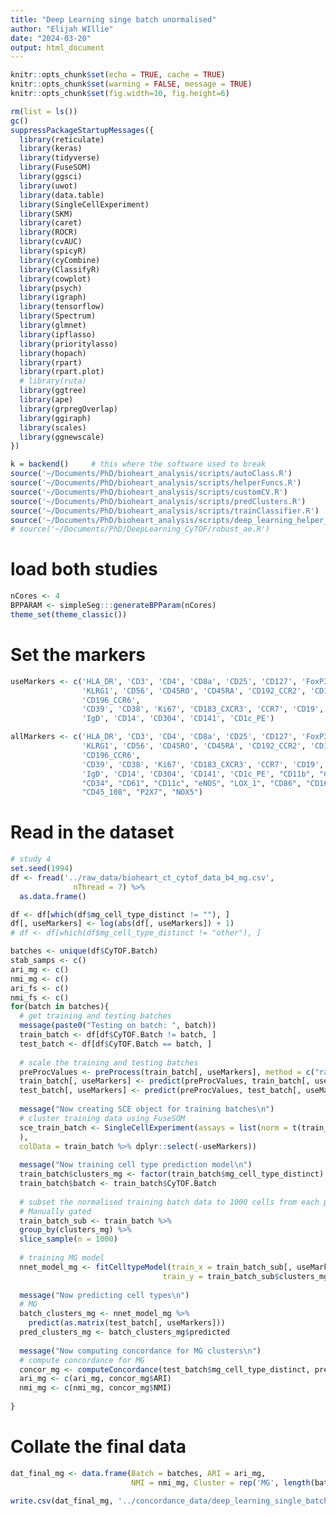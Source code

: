 ```yaml
---
title: "Deep Learning singe batch unormalised"
author: "Elijah WIllie"
date: "2024-03-20"
output: html_document
---
```

```r
knitr::opts_chunk$set(echo = TRUE, cache = TRUE)
knitr::opts_chunk$set(warning = FALSE, message = TRUE) 
knitr::opts_chunk$set(fig.width=10, fig.height=6) 
```

```r
rm(list = ls())
gc()
suppressPackageStartupMessages({
  library(reticulate)
  library(keras)
  library(tidyverse)
  library(FuseSOM)
  library(ggsci)
  library(uwot)
  library(data.table)
  library(SingleCellExperiment)
  library(SKM)
  library(caret)
  library(ROCR)
  library(cvAUC)
  library(spicyR)
  library(cyCombine)
  library(ClassifyR)
  library(cowplot)
  library(psych)
  library(igraph)
  library(tensorflow)
  library(Spectrum)
  library(glmnet)
  library(ipflasso)
  library(prioritylasso)
  library(hopach)
  library(rpart)
  library(rpart.plot)
  # library(ruta)
  library(ggtree)
  library(ape)
  library(grpregOverlap)
  library(ggiraph)
  library(scales)
  library(ggnewscale)
})

k = backend()     # this where the software used to break
source('~/Documents/PhD/bioheart_analysis/scripts/autoClass.R')
source('~/Documents/PhD/bioheart_analysis/scripts/helperFuncs.R')
source('~/Documents/PhD/bioheart_analysis/scripts/customCV.R')
source('~/Documents/PhD/bioheart_analysis/scripts/predClusters.R')
source('~/Documents/PhD/bioheart_analysis/scripts/trainClassifier.R')
source('~/Documents/PhD/bioheart_analysis/scripts/deep_learning_helper_funcs.R')
# source('~/Documents/PhD/DeepLearning_CyTOF/robust_ae.R')
```

# load both studies
```r
nCores <- 4
BPPARAM <- simpleSeg:::generateBPParam(nCores)
theme_set(theme_classic())
```

# Set the markers
```r
useMarkers <- c('HLA_DR', 'CD3', 'CD4', 'CD8a', 'CD25', 'CD127', 'FoxP3', 'CD27',
                'KLRG1', 'CD56', 'CD45RO', 'CD45RA', 'CD192_CCR2', 'CD194_CCR4',
                'CD196_CCR6',
                'CD39', 'CD38', 'Ki67', 'CD183_CXCR3', 'CCR7', 'CD19', 'CD20',
                'IgD', 'CD14', 'CD304', 'CD141', 'CD1c_PE')

allMarkers <- c('HLA_DR', 'CD3', 'CD4', 'CD8a', 'CD25', 'CD127', 'FoxP3', 'CD27',
                'KLRG1', 'CD56', 'CD45RO', 'CD45RA', 'CD192_CCR2', 'CD194_CCR4',
                'CD196_CCR6',
                'CD39', 'CD38', 'Ki67', 'CD183_CXCR3', 'CCR7', 'CD19', 'CD20',
                'IgD', 'CD14', 'CD304', 'CD141', 'CD1c_PE', "CD11b", "CD253_TRAIL",
                "CD34", "CD61", "CD11c", "eNOS", "LOX_1", "CD86", "CD16", "CD45_106",
                "CD45_108", "P2X7", "NOX5")
```

# Read in the dataset
```r
# study 4
set.seed(1994)
df <- fread('../raw_data/bioheart_ct_cytof_data_b4_mg.csv',
              nThread = 7) %>%
  as.data.frame() 

df <- df[which(df$mg_cell_type_distinct != ""), ]
df[, useMarkers] <- log(abs(df[, useMarkers]) + 1)
# df <- df[which(df$mg_cell_type_distinct != "other"), ]
```

```r
batches <- unique(df$CyTOF.Batch)
stab_samps <- c()
ari_mg <- c()
nmi_mg <- c()
ari_fs <- c()
nmi_fs <- c()
for(batch in batches){
  # get training and testing batches
  message(paste0("Testing on batch: ", batch))
  train_batch <- df[df$CyTOF.Batch != batch, ]
  test_batch <- df[df$CyTOF.Batch == batch, ]
  
  # scale the training and testing batches
  preProcValues <- preProcess(train_batch[, useMarkers], method = c("range"))
  train_batch[, useMarkers] <- predict(preProcValues, train_batch[, useMarkers])
  test_batch[, useMarkers] <- predict(preProcValues, test_batch[, useMarkers])
  
  message("Now creating SCE object for training batches\n")
  # cluster training data using FuseSOM
  sce_train_batch <- SingleCellExperiment(assays = list(norm = t(train_batch[, useMarkers])
  ),
  colData = train_batch %>% dplyr::select(-useMarkers))
  
  message("Now training cell type prediction model\n")
  train_batch$clusters_mg <- factor(train_batch$mg_cell_type_distinct)
  train_batch$batch <- train_batch$CyTOF.Batch
  
  # subset the normalised training batch data to 1000 cells from each population
  # Manually gated
  train_batch_sub <- train_batch %>%
  group_by(clusters_mg) %>%
  slice_sample(n = 1000)
  
  # training MG model
  nnet_model_mg <- fitCelltypeModel(train_x = train_batch_sub[, useMarkers],
                                  train_y = train_batch_sub$clusters_mg)
  
  message("Now predicting cell types\n")
  # MG
  batch_clusters_mg <- nnet_model_mg %>%
    predict(as.matrix(test_batch[, useMarkers]))
  pred_clusters_mg <- batch_clusters_mg$predicted
  
  message("Now computing concordance for MG clusters\n")
  # compute concordance for MG
  concor_mg <- computeConcordance(test_batch$mg_cell_type_distinct, pred_clusters_mg)
  ari_mg <- c(ari_mg, concor_mg$ARI)
  nmi_mg <- c(nmi_mg, concor_mg$NMI)
  
}
```

# Collate the final data
```r
dat_final_mg <- data.frame(Batch = batches, ARI = ari_mg, 
                           NMI = nmi_mg, Cluster = rep('MG', length(batches)))

write.csv(dat_final_mg, '../concordance_data/deep_learning_single_batches_unnorm.csv', row.names = F)
```
